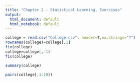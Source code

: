 ```yaml
---
title: "Chapter 2 - Statistical Learning, Exercises"
output:
  html_document: default
  html_notebook: default
---
```


```r
college = read.csv("College.csv", header=T,na.strings="?")
rownames(college)=college[,1]
fix(college)
college=college[,-1]
fix(college)
```

```r
summary(college)
```

```r
pairs(college[,1:10])
```

